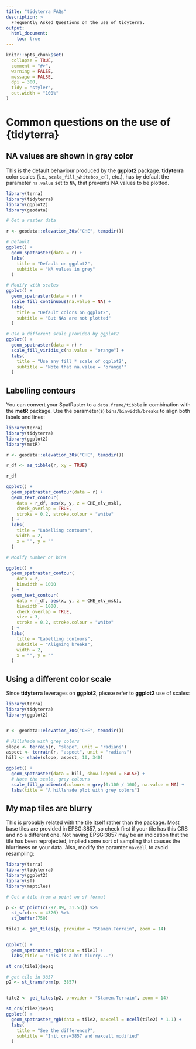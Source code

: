 ```yaml
---
title: "tidyterra FAQs"
description: >
  Frequently Asked Questions on the use of tidyterra.
output:
  html_document:
    toc: true
---
```


```r
knitr::opts_chunk$set(
  collapse = TRUE,
  comment = "#>",
  warning = FALSE,
  message = FALSE,
  dpi = 300,
  tidy = "styler",
  out.width = "100%"
)
```

# Common questions on the use of {tidyterra}

## NA values are shown in gray color

This is the default behaviour produced by the **ggplot2** package. **tidyterra**
color scales (i.e., `scale_fill_whitebox_c()`, etc.), has by default the
parameter `na.value` set to `NA`, that prevents NA values to be plotted.

```r

library(terra)
library(tidyterra)
library(ggplot2)
library(geodata)

# Get a raster data

r <- geodata::elevation_30s("CHE", tempdir())

# Default
ggplot() +
  geom_spatraster(data = r) +
  labs(
    title = "Default on ggplot2",
    subtitle = "NA values in grey"
  )

# Modify with scales
ggplot() +
  geom_spatraster(data = r) +
  scale_fill_continuous(na.value = NA) +
  labs(
    title = "Default colors on ggplot2",
    subtitle = "But NAs are not plotted"
  )

# Use a different scale provided by ggplot2
ggplot() +
  geom_spatraster(data = r) +
  scale_fill_viridis_c(na.value = "orange") +
  labs(
    title = "Use any fill_* scale of ggplot2",
    subtitle = "Note that na.value = 'orange'"
  )
```

## Labelling contours

You can convert your SpatRaster to a `data.frame/tibble` in combination with the
**metR** package. Use the parameter(s) `bins/binwidth/breaks` to align both
labels and lines:

```r
library(terra)
library(tidyterra)
library(ggplot2)
library(metR)

r <- geodata::elevation_30s("CHE", tempdir())

r_df <- as_tibble(r, xy = TRUE)

r_df

ggplot() +
  geom_spatraster_contour(data = r) +
  geom_text_contour(
    data = r_df, aes(x, y, z = CHE_elv_msk),
    check_overlap = TRUE,
    stroke = 0.2, stroke.colour = "white"
  ) +
  labs(
    title = "Labelling contours",
    width = 2,
    x = "", y = ""
  )

# Modify number or bins

ggplot() +
  geom_spatraster_contour(
    data = r,
    binwidth = 1000
  ) +
  geom_text_contour(
    data = r_df, aes(x, y, z = CHE_elv_msk),
    binwidth = 1000,
    check_overlap = TRUE,
    size = 3,
    stroke = 0.2, stroke.colour = "white"
  ) +
  labs(
    title = "Labelling contours",
    subtitle = "Aligning breaks",
    width = 2,
    x = "", y = ""
  )
```

## Using a different color scale

Since **tidyterra** leverages on **ggplot2**, please refer to **ggplot2** use of
scales:

```r
library(terra)
library(tidyterra)
library(ggplot2)


r <- geodata::elevation_30s("CHE", tempdir())

# Hillshade with grey colors
slope <- terrain(r, "slope", unit = "radians")
aspect <- terrain(r, "aspect", unit = "radians")
hill <- shade(slope, aspect, 10, 340)

ggplot() +
  geom_spatraster(data = hill, show.legend = FALSE) +
  # Note the scale, grey colours
  scale_fill_gradientn(colours = grey(0:100 / 100), na.value = NA) +
  labs(title = "A hillshade plot with grey colors")
```

## My map tiles are blurry

This is probably related with the tile itself rather than the package. Most base tiles
are provided in EPSG:3857, so check first if your tile has this CRS and no a different one. Not having EPSG:3857 may be an indication that the tile has been reprojected, implied some sort of sampling that causes the blurriness on your data. Also, modify
the paramter `maxcell` to avoid resampling:

```r

library(terra)
library(tidyterra)
library(ggplot2)
library(sf)
library(maptiles)

# Get a tile from a point on sf format

p <- st_point(c(-97.09, 31.53)) %>%
  st_sfc(crs = 4326) %>%
  st_buffer(750)

tile1 <- get_tiles(p, provider = "Stamen.Terrain", zoom = 14)


ggplot() +
  geom_spatraster_rgb(data = tile1) +
  labs(title = "This is a bit blurry...")

st_crs(tile1)$epsg

# get tile in 3857
p2 <- st_transform(p, 3857)


tile2 <- get_tiles(p2, provider = "Stamen.Terrain", zoom = 14)

st_crs(tile2)$epsg
ggplot() +
  geom_spatraster_rgb(data = tile2, maxcell = ncell(tile2) * 1.1) +
  labs(
    title = "See the difference?",
    subtitle = "Init crs=3857 and maxcell modified"
  )
```
